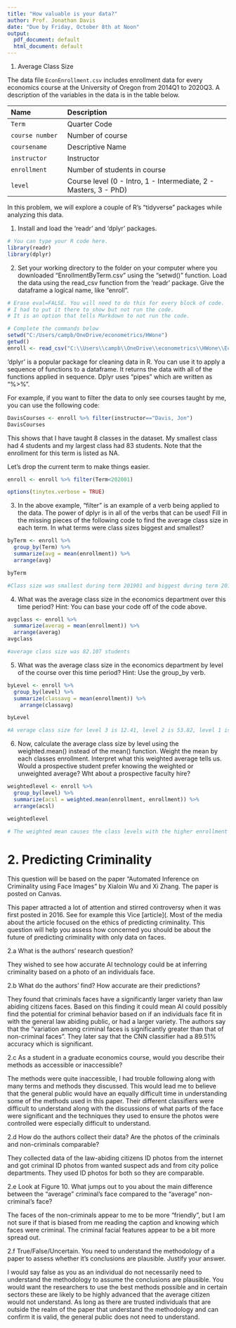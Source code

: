 ```yaml
---
title: "How valuable is your data?"
author: Prof. Jonathan Davis
date: "Due by Friday, October 8th at Noon"
output:
  pdf_document: default
  html_document: default
---
```



1. Average Class Size



The data file `EconEnrollment.csv` includes enrollment data for every economics course at the University of Oregon from 2014Q1 to 2020Q3. A description of the variables in the data is in the table below.

--------------------------------------------------------------------------------
 Name                 Description
 -------------------- ----------------------------------------------------------
 `Term`               Quarter Code
 
 `course number`            Number of course
 
 `coursename`             Descriptive Name
 
 `instructor`               Instructor
 
 `enrollment`               Number of students in course
 
 `level`               Course level (0 - Intro, 1 - Intermediate, 2 - Masters, 3 - PhD)
 
 --------------------------------------------------------------------------------
 
In this problem, we will explore a couple of R's "tidyverse" packages while analyzing this data. 

1. Install and load the 'readr' and 'dplyr' packages.

```r
# You can type your R code here.
library(readr)
library(dplyr)

```


2. Set your working directory to the folder on your computer where you downloaded "EnrollmentByTerm.csv" using the "setwd()" function. Load the data using the read_csv function from the 'readr' package. Give the dataframe a logical name, like "enroll".


```r
# Erase eval=FALSE. You will need to do this for every block of code. 
# I had to put it there to show but not run the code. 
# It is an option that tells Markdown to not run the code.

# Complete the commands below
setwd("C:/Users/campb/OneDrive/econometrics/HWone")
getwd()
enroll <- read_csv("C:\\Users\\campb\\OneDrive\\econometrics\\HWone\\EconEnrollment (1).csv")

```

'dplyr' is a popular package for cleaning data in R. You can use it to apply a sequence of functions to a dataframe. It returns the data with all of the functions applied in sequence. Dplyr uses "pipes" which are written as "%>%". 

For example, if you want to filter the data to only see courses taught by me, you can use the following code:

```r

DavisCourses <- enroll %>% filter(instructor=="Davis, Jon")
DavisCourses
```

This shows that I have taught 8 classes in the dataset. My smallest class had 4 students and my largest class had 83 students. Note that the enrollment for this term is listed as NA. 

Let's drop the current term to make things easier.

```r
enroll <- enroll %>% filter(Term<202001)
```

``` r
options(tinytex.verbose = TRUE)


```
3. In the above example, "filter" is an example of a verb being applied to the data. The power of dplyr is in all of the verbs that can be used! Fill in the missing pieces of the following code to find the average class size in each term. In what terms were class sizes biggest and smallest?

```r

byTerm <- enroll %>%
  group_by(Term) %>% 
  summarize(avg = mean(enrollment)) %>%
  arrange(avg)

byTerm

#Class size was smallest during term 201901 and biggest during term 201403
```


4. What was the average class size in the economics department over this time period? Hint: You can base your code off of the code above. 


```r
avgclass <- enroll %>%
  summarize(averag = mean(enrollment)) %>%
  arrange(averag)
avgclass

#average class size was 82.107 students
```

5. What was the average class size in the economics department by level of the course over this time period? Hint: Use the group_by verb.

```r
byLevel <- enroll %>%
  group_by(level) %>%
  summarize(classavg = mean(enrollment)) %>%
    arrange(classavg)

byLevel

#A verage class size for level 3 is 12.41, level 2 is 53.82, level 1 is 75.88, and level 0 is 204,44>
```

6. Now, calculate the average class size by level using the weighted.mean() instead of the mean() function. Weight the mean by each classes enrollment.  Interpret what this weighted average tells us. Would a prospective student prefer knowing the weighted or unweighted average? Wht about a prospective faculty hire?

```r
weightedlevel <- enroll %>%
  group_by(level) %>%
  summarize(acsl = weighted.mean(enrollment, enrollment)) %>%
  arrange(acsl)

weightedlevel

# The weighted mean causes the class levels with the higher enrollment to be even higher. I don't see how it would be more beneficial than normal means to either student or faculty.
```


# 2. Predicting Criminality 

This question will be based on the paper "Automated Inference on Criminality using Face Images" by Xialoin Wu and Xi Zhang. The paper is posted on Canvas. 

This paper attracted a lot of attention and stirred controversy when it was first posted in 2016. See for example this Vice [article](. Most of the media about the article focused on the ethics of predicting criminality. This question will help you assess how concerned you should be about the future of predicting criminality with only data on faces. 


2.a What is the authors' research question?

  They wished to see how accurate AI technology could be at inferring criminality based on a photo of an individuals face.

2.b What do the authors' find? How accurate are their predictions?

  They found that criminals faces have a significantly larger variety than law abiding citizens faces. Based on this finding it could mean AI could possibly find the potential for criminal behavior based on if an individuals face fit in with the general law abiding public, or had a larger variety. The authors say that the "variation among criminal faces is significantly greater than that of non-criminal faces". They later say that the CNN classifier had a 89.51% accuracy which is significant.

2.c As a student in a graduate economics course, would you describe their methods as accessible or inaccessible?

  The methods were quite inaccessible, I had trouble following along with many terms and methods they discussed. This would lead me to believe that the general public would have an equally difficult time in understanding some of the methods used in this paper. Their different classifiers were difficult to understand along with the discussions of what parts of the face were significant and the techniques they used to ensure the photos were controlled were especially difficult to understand.


2.d How do the authors collect their data? Are the photos of the criminals and non-criminals comparable?

  They collected data of the law-abiding citizens ID photos from the internet and got criminal ID photos from wanted suspect ads and from city police departments. They used ID photos for both so they are comparable. 



2.e Look at Figure 10. What jumps out to you about the main difference between the "average" criminal's face compared to the "average" non-criminal's face?

  The faces of the non-criminals appear to me to be more "friendly", but I am not sure if that is biased from me reading the caption and knowing which faces were criminal. The criminal facial features appear to be a bit more spread out.

2.f True/False/Uncertain. You need to understand the methodology of a paper to assess whether it's conclusions are plausible. Justify your answer.

  I would say false as you as an individual do not necessarily need to understand the methodology to assume the conclusions are plausible. You would want the researchers to use the best methods possible and in certain sectors these are likely to be highly advanced that the average citizen would not understand. As long as there are trusted individuals that are outside the realm of the paper that understand the methodology and can confirm it is valid, the general public does not need to understand.
